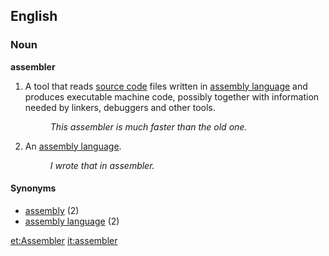==English==

===Noun===
'''assembler'''

# {{computing}} A tool that reads [[source code]] files written in [[assembly language]] and produces executable machine code, possibly together with information needed by linkers, debuggers and other tools.
#: ''This assembler is much faster than the old one.''
# {{cattag2|computing|uncountable}} An [[assembly language]].
#:''I wrote that in assembler.''

====Synonyms====
*[[assembly]] (2)
*[[assembly language]] (2)

[[et:Assembler]]
[[it:assembler]]
